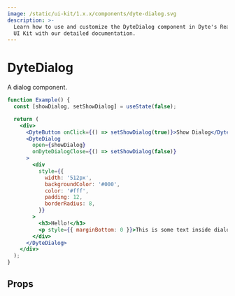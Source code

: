 ```yaml
---
image: /static/ui-kit/1.x.x/components/dyte-dialog.svg
description: >-
  Learn how to use and customize the DyteDialog component in Dyte's React Native
  UI Kit with our detailed documentation.
---
```


# DyteDialog

A dialog component.

```jsx
function Example() {
  const [showDialog, setShowDialog] = useState(false);

  return (
    <div>
      <DyteButton onClick={() => setShowDialog(true)}>Show Dialog</DyteButton>
      <DyteDialog
        open={showDialog}
        onDyteDialogClose={() => setShowDialog(false)}
      >
        <div
          style={{
            width: '512px',
            backgroundColor: '#000',
            color: '#fff',
            padding: 12,
            borderRadius: 8,
          }}
        >
          <h3>Hello!</h3>
          <p style={{ marginBottom: 0 }}>This is some text inside dialog!</p>
        </div>
      </DyteDialog>
    </div>
  );
}
```

## Props

<PropsTable of="dyte-dialog" />

<head>
  <title>React Native UI Kit DyteDialog</title>
</head>
